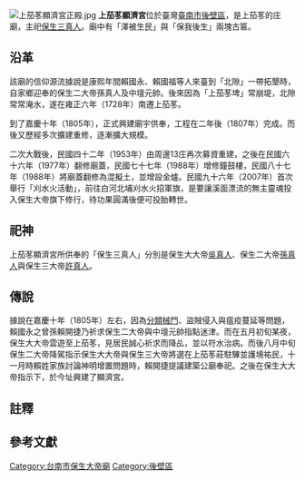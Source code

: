 {{NoteTA
|1=zh:庄;zh-hans:庄;zh-hant:庄}}
{{東亞廟宇
| name = 上茄苳顯濟宮
| img = File:上茄苳顯濟宮.jpg
| img_capt = 
| image_width = 250px
| location = {{ROC-TW}}[[臺南市|臺南市]][[後壁區|後壁區]]嘉田-{里}-3鄰25號
| coordinates ={{coord|23.386980|120.381260|display=title,inline}}
| god = 保生大帝
| type = 
| struct = 
| open_year =
| cere_date = 
}}
[[File:上茄苳顯濟宮正殿.jpg|thumb]]
'''上茄苳顯濟宮'''位於臺灣[[臺南市|臺南市]][[後壁區|後壁區]]，是上茄苳的庄廟，主祀[[保生大帝|保生三真人]]{{r|李}}{{r|周}}。廟中有「澤被生民」與「保我後生」兩塊古匾{{r|李}}。

== 沿革 ==
該廟的信仰源流據說是康熙年間{{NoteTag|李麗菁《臺1線的鄉愁 從上茄苳到二層行》寫說為康熙廿八年（1689年）{{r|李}}。}}賴國永、賴國福等人來臺到「北隙」一帶拓墾時，自家鄉迎奉的保生二大帝孫真人及中壇元帥{{NoteTag|賴國永、賴國福是福建漳州府南靖縣永豐里梧宅社賴仕勇公之後的第十代{{r|李}}{{r|周}}。}}{{r|李}}{{r|周}}{{r|縣}}。後來因為「上茄苳埤」常崩堤，北隙常常淹水，遂在雍正六年（1728年）南遷上茄苳{{NoteTag|據說南遷上茄苳的原因是保生二大帝降乩指示上茄苳北東南三面環山，西面可遙望唐山的祖家，為一風水寶地{{r|周}}。}}{{r|周}}。

到了嘉慶十年（1805年），正式興建廟宇供奉{{r|李}}{{r|周}}，工程在二年後（1807年）完成{{r|縣}}。而後又歷經多次擴建重修，逐漸擴大規模{{r|李}}。

二次大戰後，民國四十二年（1953年）由周邊13庄{{NoteTag|詔安厝、新岩腳、北埔、木屐寮、三角仔、蓮潭、虎仔墓、檨仔林、杭內、內洲仔、十七戶、上茄苳{{r|李}}。}}再次募資重建，之後在民國六十六年（1977年）翻修廟蓋，民國七十七年（1988年）增修鐘鼓樓，民國八十七年（1988年）將廟蓋翻修為混擬土，並增設金爐{{r|李}}。民國九十六年（2007年）首次舉行「刈水火活動」，前往白河北埔刈水火招軍旗，是要讓溪面漂流的無主靈魂投入保生大帝旗下修行，待功果圓滿後便可投胎轉世{{r|李}}。

== 祀神 ==
上茄苳顯濟宮所供奉的「保生三真人」分別是保生大大帝[[保生大帝|吳真人]]、保生二大帝[[孫思邈|孫真人]]與保生三大帝[[許遜|許真人]]{{r|周}}。

== 傳說 ==
據說在嘉慶十年（1805年）左右，因為[[分類械鬥|分類械鬥]]、盜賊侵入與瘟疫蔓延等問題，賴國永之曾孫賴開捷乃祈求保生二大帝與中壇元帥指點迷津{{r|周}}。而在五月初旬某夜，保生大大帝雲遊至上茄苳，見居民誠心祈求而降乩，並以符水治病{{r|周}}。而後八月中旬保生二大帝降駕指示保生大大帝與保生三大帝將選在上茄苳莊駐驆並護境祐民，十一月時賴姓家族討論神明增置問題時，賴開捷提議建築公廟奉祀{{r|周}}。之後在保生大大帝指示下，於今址興建了顯濟宮{{r|周}}。

== 註釋 ==
{{NoteFoot}}

== 參考文獻 ==
{{reflist|refs=
<ref name="縣">{{cite book|author= |title=《臺灣地名辭書卷七：臺南縣》 |publisher=國史館臺灣文獻館 |location= |isbn= 957-01-2593-4  |date=2002-12 |pages=頁163、164}}</ref>
<ref name="李">{{cite book|author=李麗菁 |title=《臺1線的鄉愁 從上茄苳到二層行》|publisher=臺南市政府文化局 |isbn=978-986-04-3024-0 |date=2014-12 |pages=頁32－34}}</ref>
<ref name="周">{{cite book|author=周茂欽 |title=《臺南大道公信仰研究》 |publisher=臺南市政府文化局 |isbn=978-986-03-9418-4 |date=2013-12|pages=頁56－58}}</ref>
}}

[[Category:台南市保生大帝廟|Category:台南市保生大帝廟]]
[[Category:後壁區|Category:後壁區]]